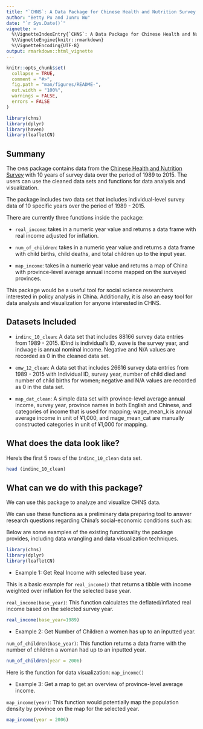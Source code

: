 ```yaml
---
title: "`CHNS`: A Data Package for Chinese Health and Nutrition Survey Data"
author: "Betty Pu and Junru Wu"
date: "`r Sys.Date()`"
vignette: >
  %\VignetteIndexEntry{`CHNS`: A Data Package for Chinese Health and Nutrition Survey Data}
  %\VignetteEngine{knitr::rmarkdown}
  %\VignetteEncoding{UTF-8}
output: rmarkdown::html_vignette
---
```


```r
knitr::opts_chunk$set(
  collapse = TRUE,
  comment = "#>",
  fig.path = "man/figures/README-",
  out.width = "100%",
  warnings = FALSE,
  errors = FALSE
)
```

```r
library(chns)
library(dplyr)
library(haven)
library(leafletCN)
```

## Summany

The `CHNS` package contains data from the [Chinese Health and Nutrition Survey](https://www.cpc.unc.edu/projects/china/data) with 10 years of survey data over the period of 1989 to 2015. The users can use the cleaned data sets and functions for data analysis and visualization.\

The package includes two data set that includes individual-level survey data of 10 specific years over the period of 1989 - 2015.\

There are currently three functions inside the package:\

- `real_income`: takes in a numeric year value and returns a data frame with real income adjusted for inflation.\

- `num_of_children`: takes in a numeric year value and returns a data frame with child births, child deaths, and total children up to the input year.\

- `map_income`: takes in a numeric year value and returns a map of China with province-level average annual income mapped on the surveyed provinces.\

This package would be a useful tool for social science researchers interested in policy analysis in China. Additionally, it is also an easy tool for data analysis and visualization for anyone interested in CHNS.


## Datasets Included
- `indinc_10_clean`: A data set that includes 88166 survey data entries from 1989 - 2015. IDind is individual's ID, wave is the survey year, and indwage is annual nominal income. Negative and N/A values are recorded as 0 in the cleaned data set.

- `emw_12_clean`: A data set that includes 26616 survey data entries from 1989 - 2015 with Individual ID, survey year, number of child died and number of child births for women; negative and N/A values are recorded as 0 in the data set.

- `map_dat_clean`: A simple data set with province-level average annual income, survey year, province names in both English and Chinese, and categories of income that is used for mapping; wage_mean_k is annual average income in unit of ¥1,000, and mage_mean_cat are manually constructed categories in unit of ¥1,000 for mapping.


## What does the data look like?

Here's the first 5 rows of the `indinc_10_clean` data set.

```r
head (indinc_10_clean)
```


## What can we do with this package?

We can use this package to analyze and visualize CHNS data. 

We can use these functions  as a preliminary data preparing tool to answer research questions regarding China’s social-economic conditions such as:

Below are some examples of the existing functionality the package provides, including data wrangling and data visualization techniques.

```r
library(chns)
library(dplyr)
library(leafletCN)
```

- Example 1: Get Real Income with selected base year.

This is a basic example for `real_income()` that returns a tibble with income weighted over inflation for the selected base year.

`real_income(base_year)`: This function calculates the deflated/inflated real income based on the selected survey year. 

```r
real_income(base_year=1989) 
```

- Example 2: Get Number of Children a women has up to an inputted year.

`num_of_children(base_year)`: This function returns a data frame with the number of children a woman had up to an inputted year. 

```r
num_of_children(year = 2006) 
```

Here is the function for data visualization: `map_income()`

- Example 3: Get a map to get an overview of province-level average income.

`map_income(year)`: This function would potentially map the population density by province on the map for the selected year.

```r
map_income(year = 2006) 
```



